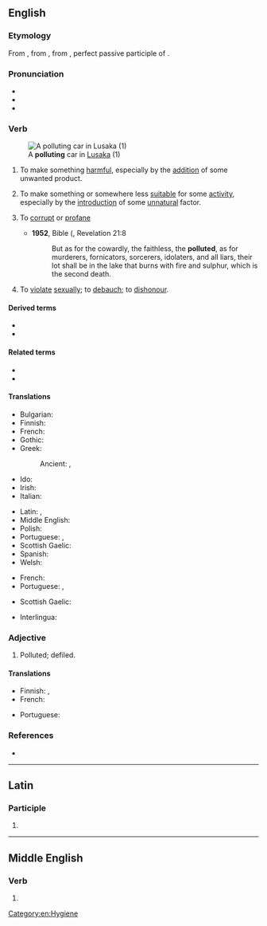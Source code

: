 ==English==

===Etymology===
From {{inh|en|enm|polluten|}}, from {{der|en|la|pollūtum|}}, from {{m|la|pollūtus||no longer virgin", "unchaste}}, perfect passive participle of {{m|la|polluō||soil", "defile", "dishonor}}.

===Pronunciation===
* {{IPA|en|/pəˈluːt/|/pəˈljuːt/}}
* {{audio|en|en-us-pollute.ogg|Audio (US)}}
* {{rhymes|en|uːt}}

===Verb===
{{en-verb}}
[[File:Car Smoke.jpg|thumb|upright|A '''polluting''' car in [[Lusaka]] (1)]]
# {{lb|en|transitive}} To make something [[harmful]], especially by the [[addition]] of some unwanted product.
#: {{ux|en|The factory '''pollute'''d the river when it cleaned its tanks.}}
# {{lb|en|transitive}} To make something or somewhere less [[suitable]] for some [[activity]], especially by the [[introduction]] of some [[unnatural]] factor.
#: {{ux|en|The lights from the stadium '''polluted''' the night sky, and we couldn't see the stars.}}
# {{lb|en|dated}} To [[corrupt]] or [[profane]]
#* '''1952''', Bible ({{w|Revised Standard Version}}, Revelation 21:8
#*: But as for the cowardly, the faithless, the '''polluted''', as for murderers, fornicators, sorcerers, idolaters, and all liars, their lot shall be in the lake that burns with fire and sulphur, which is the second death.
# To [[violate]] [[sexually]]; to [[debauch]]; to [[dishonour]].

====Derived terms====
* {{l|en|polluter}}
* {{l|en|self-pollute}}

====Related terms====
* {{l|en|pollutant}}
* {{l|en|pollution}}

====Translations====
{{trans-top|to make something harmful}}
* Bulgarian: {{t+|bg|замърсявам}}
* Finnish: {{t+|fi|saastuttaa}}
* French: {{t+|fr|polluer}}
* Gothic: {{t|got|𐌱𐌹𐍃𐌰𐌿𐌻𐌾𐌰𐌽}}
* Greek:
*: Ancient: {{t|grc|μιαίνω}}, {{t|grc|μολύνω}}
* Ido: {{t+|io|polutar}}
* Irish: {{t|ga|éilligh}}
* Italian: {{t+|it|inquinare}}
{{trans-mid}}
* Latin: {{t|la|inquinō}}, {{t|la|polluo}}
* Middle English: {{t|enm|polluten}}
* Polish: {{t|pl|skazić}}
* Portuguese: {{t+|pt|contaminar}}, {{t+|pt|poluir}}
* Scottish Gaelic: {{t|gd|truaill}}
* Spanish: {{t+|es|contaminar}}
* Welsh: {{t+|cy|llygru}}
{{trans-bottom}}

{{trans-top|to make something or somewhere less suitable}}
* French: {{t+|fr|polluer}}
* Portuguese: {{t+|pt|poluir}}, {{t+|pt|sujar}}
{{trans-mid}}
* Scottish Gaelic: {{t|gd|truaill}}
{{trans-bottom}}

{{checktrans-top}}
* Interlingua: {{t-check|ia|polluer}}
{{trans-mid}}
{{trans-bottom}}

===Adjective===
{{en-adj}}

# {{lb|en|rare}} Polluted; defiled.

====Translations====
{{trans-top|polluted}}
* Finnish: {{t+|fi|saastunut}}, {{t+|fi|pilaantunut}}
* French: {{t+|fr|pollué}}
{{trans-mid}}
* Portuguese: {{t|pt|poluído}}
{{trans-bottom}}

===References===
* {{R:Webster 1913}}

[[Category:en:Hygiene]]

----

==Latin==

===Participle===
{{la-part-form|pollūte}}

# {{inflection of|la|pollūtus||voc|m|s}}

----

==Middle English==

===Verb===
{{head|enm|verb}}

# {{alt form|enm|polluten}}